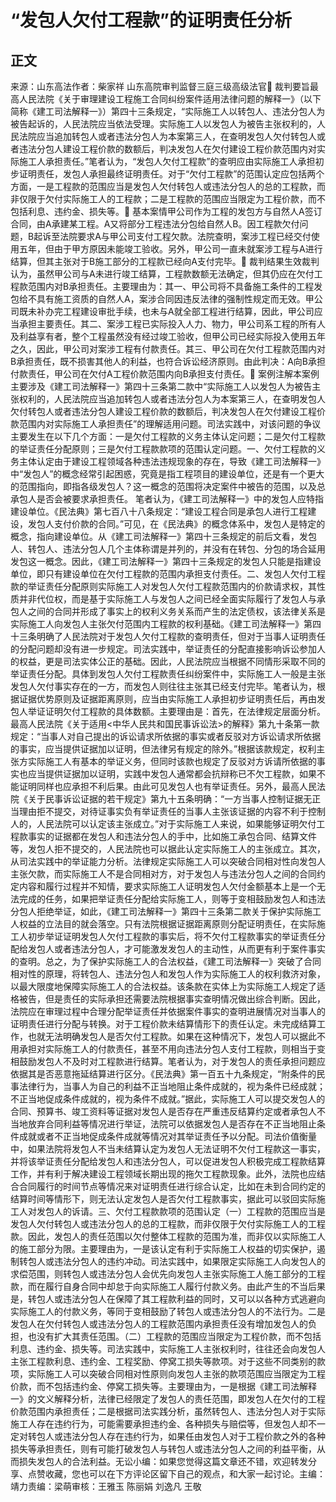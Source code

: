 # “发包人欠付工程款”的证明责任分析
## 正文
来源：山东高法作者：柴家祥 山东高院审判监督三庭三级高级法官🔹 裁判要旨最高人民法院《关于审理建设工程施工合同纠纷案件适用法律问题的解释一》（以下简称《建工司法解释一》）第四十三条规定，“实际施工人以转包人、违法分包人为被告起诉的，人民法院应当依法受理。实际施工人以发包人为被告主张权利的，人民法院应当追加转包人或者违法分包人为本案第三人，在查明发包人欠付转包人或者违法分包人建设工程价款的数额后，判决发包人在欠付建设工程价款范围内对实际施工人承担责任。”笔者认为，“发包人欠付工程款”的查明应由实际施工人承担初步证明责任，发包人承担最终证明责任。对于“欠付工程款”的范围认定应包括两个方面，一是工程款的范围应当是发包人欠付转包人或违法分包人的总的工程款，而非仅限于欠付实际施工人的工程款；二是工程款的范围应当限定为工程价款，而不包括利息、违约金、损失等。🔹 基本案情甲公司作为工程的发包方与自然人A签订合同，由A承建某工程。A又将部分工程违法分包给自然人B。因工程款欠付问题，B起诉至法院要求A与甲公司支付工程欠款。法院查明，案涉工程已经交付使用五年，但由于甲方原因未能竣工验收。另外，甲公司一直未就案涉工程与A进行结算，但其主张对于B施工部分的工程款已经向A支付完毕。🔹 裁判结果生效裁判认为，虽然甲公司与A未进行竣工结算，工程款数额无法确定，但其仍应在欠付工程款范围内对B承担责任。主要理由为：其一、甲公司将不具备施工条件的工程发包给不具有施工资质的自然人A，案涉合同因违反法律的强制性规定而无效。甲公司既未补办完工程建设审批手续，也未与A就全部工程进行结算，因此，甲公司应当承担主要责任。其二、案涉工程已实际投入人力、物力，甲公司系工程的所有人及利益享有者，整个工程虽然没有经过竣工验收，但甲公司已经实际投入使用五年之久，因此，甲公司对案涉工程有付款责任。其三、甲公司在欠付工程款范围内对B承担责任，既不损害其他人的利益，也符合诉讼经济原则。由此判决：A向B承担付款责任，甲公司在欠付A工程价款范围内向B承担支付责任。🔹 案例注解本案例主要涉及《建工司法解释一》第四十三条第二款中“实际施工人以发包人为被告主张权利的，人民法院应当追加转包人或者违法分包人为本案第三人，在查明发包人欠付转包人或者违法分包人建设工程价款的数额后，判决发包人在欠付建设工程价款范围内对实际施工人承担责任”的理解适用问题。司法实践中，对该问题的争议主要发生在以下几个方面：一是欠付工程款的义务主体认定问题；二是欠付工程款的举证责任分配原则；三是欠付工程款款项的范围认定问题。一、欠付工程款的义务主体认定由于建设工程领域各种违法违规现象的存在，导致《建工司法解释一》中“发包人”的概念经常引起困惑，究竟是指工程项目的建设单位，还是有一个更大的范围指向，即指各级发包人？这一概念的范围将决定案件中被告的范围，以及总承包人是否会被要求承担责任。 笔者认为，《建工司法解释一》中的发包人应特指建设单位。《民法典》第七百八十八条规定：“建设工程合同是承包人进行工程建设，发包人支付价款的合同。”可见，在《民法典》的概念体系中，发包人是特定的概念，指向建设单位。从《建工司法解释一》第四十三条规定的前后文看，发包人、转包人、违法分包人几个主体称谓是并列的，并没有在转包、分包的场合延用发包这一概念。因此，《建工司法解释一》第四十三条规定的发包人只能是指建设单位，即只有建设单位在欠付工程款的范围内承担支付责任。二、发包人欠付工程款的举证责任分配原则实际施工人对发包人欠付工程款范围内的价款请求权，其性质并非代位权，而是基于实际施工人与发包人之间已经全面实际履行了发包人与承包人之间的合同并形成了事实上的权利义务关系而产生的法定债权，该法律关系是实际施工人向发包人主张欠付范围内工程款的权利基础。《建工司法解释一》第四十三条明确了人民法院对于发包人欠付工程款的查明责任，但对于当事人证明责任的分配问题却没有进一步规定。司法实践中，举证责任的分配直接影响诉讼参加人的权益，更是司法实体公正的基础。因此，人民法院应当根据不同情形采取不同的举证责任分配。具体到发包人欠付工程款责任纠纷案件中，实际施工人一般是主张发包人欠付事实存在的一方，而发包人则往往主张其已经支付完毕。笔者认为，根据证据优势原则及证据距离原则，应当由实际施工人承担初步证明责任后，再由发包人举证证明欠付工程款的具体数额。主要理由是：首先，在法律规定层面分析。最高人民法院《关于适用<中华人民共和国民事诉讼法>的解释》第九十条第一款规定：“当事人对自己提出的诉讼请求所依据的事实或者反驳对方诉讼请求所依据的事实，应当提供证据加以证明，但法律另有规定的除外。”根据该款规定，权利主张方实际施工人有基本的举证义务，但同时该款也规定了反驳对方诉请所依据的事实也应当提供证据加以证明，实践中发包人通常都会抗辩称已不欠工程款，如果不能证明同样也应承担不利后果。由此可见发包人也有举证责任。另外，最高人民法院《关于民事诉讼证据的若干规定》第九十五条明确：“一方当事人控制证据无正当理由拒不提交，对待证事实负有举证责任的当事人主张该证据的内容不利于控制人的，人民法院可以认定该主张成立。”对于实际施工人来说，如果能够证明欠付工程款事实的证据都在发包人和违法分包人的手中，比如施工承包合同、结算文件等，发包人拒不提交的，人民法院也可以据此认定实际施工人的主张成立。其次，从司法实践中的举证能力分析。法律规定实际施工人可以突破合同相对性向发包人主张欠款，而实际施工人不是合同相对方，对于发包人与违法分包人之间的合同约定内容和履行过程并不知情，要求实际施工人证明发包人欠付金额基本上是一个无法完成的任务，如果把举证责任分配给实际施工人，则等于变相鼓励发包人和违法分包人拒绝举证，如此，《建工司法解释一》第四十三条第二款关于保护实际施工人权益的立法目的就会落空。只有法院根据证据距离原则分配证明责任，在实际施工人初步举证证明发包人欠付工程款的事实后，将不欠付工程款事实的举证责任分配给发包人或者违法分包人，才可能激发发包人的主动性，从而更有利于案件事实的查明。总之，为了保护实际施工人的合法权益，《建工司法解释一》突破了合同相对性的原理，将转包人、违法分包人和发包人作为实际施工人的权利救济对象，以最大限度地保障实际施工人的合法权益。该条款在实体上为实际施工人规定了适格被告，但是责任的实际承担还需要法院根据事实查明情况做出综合判断。因此，法院应在审理过程中合理分配举证责任并依据案件事实的查明进展情况对当事人的证明责任进行分配与转换。对于工程价款未结算情形下的责任认定。未完成结算工作，也就无法明确发包人是否欠付工程款。如果在这种情况下，发包人可以据此不用承担对实际施工人的付款责任，甚至不用向违法分包人支付工程款，则相当于变相鼓励发包人不及时对工程款进行结算。笔者认为，对于发包人的责任承担问题应依据其是否恶意拖延结算进行区分。《民法典》第一百五十九条规定，“附条件的民事法律行为，当事人为自己的利益不正当地阻止条件成就的，视为条件已经成就；不正当地促成条件成就的，视为条件不成就。”据此，实际施工人可以提交发包人的合同、预算书、竣工资料等证据对发包人是否存在严重违反结算约定或者承包人不当地放弃合同利益等情况进行举证，法院可以依据发包人是否存在不正当地阻止条件成就或者不正当地促成条件成就等情况对其举证责任予以分配。司法价值衡量中，如果法院将发包人不当未结算认定为发包人无法证明不欠付工程款这一事实，并将该举证责任分配给发包人和违法分包人，可以促进发包人积极完成工程款结算工作，并有利于解决建设工程领域长期出现的拖欠工程款现象。此外，法院也应结合合同履行的时间节点等情况来对证明责任进行综合认定，比如在未到合同约定的结算时间等情形下，则无法认定发包人是否欠付工程款事实，据此可以驳回实际施工人对发包人的诉请。三、欠付工程款款项的范围认定（一）工程款的范围应当是发包人欠付转包人或违法分包人的总的工程款，而非仅限于欠付实际施工人的工程款。因此，发包人的责任范围以欠付整体工程款的范围为准，而非仅以实际施工人的施工部分为限。主要理由为，一是该认定有利于实际施工人权益的切实保护，遏制转包人或违法分包人的违约冲动。司法实践中，如果限定实际施工人向发包人的求偿范围，则转包人或违法分包人会优先向发包人主张实际施工人施工部分的工程款，而在履行自身合同中却怠于向实际施工人履行付款义务。由此产生的不当后果是，转包人或违法分包人在保障了其工程款利益的同时，又可以以各种方式逃避向实际施工人的付款义务，等同于变相鼓励了转包人或违法分包人的不法行为。二是发包人在欠付转包人或违法分包人的工程款范围内承担责任没有增加发包人的负担，也没有扩大其责任范围。（二）工程款的范围应当限定为工程价款，而不包括利息、违约金、损失等。司法实践中，实际施工人主张权利时，往往还会向发包人主张工程款利息、违约金、工程奖励、停窝工损失等款项。对于这些不同类别的款项，实际施工人可以突破合同相对性原则向发包人主张的款项范围应当限定为工程价款，而不包括违约金、停窝工损失等。主要理由为，一是根据《建工司法解释一》的文义解释分析，法律已经限定了发包人的责任范围，即发包人在欠付的工程价款范围内承担责任；二是根据司法实践分析，虽然转包人、违法分包人对于实际施工人存在违约行为，可能需要承担违约金、各种损失与赔偿等，但发包人却不一定对转包人或违法分包人存在违约行为，如果任由发包人对于工程价款之外的各种损失等承担责任，则有可能打破发包人与转包人或违法分包人之间的利益平衡，从而损失发包人的合法利益。无讼小编：如果您觉得这篇文章还不错，欢迎转发分享、点赞收藏，您也可以在下方评论区留下自己的观点，和大家一起讨论。主编：靖力责编：梁萌审核：王雅玉 陈丽娟 刘逸凡 王敬